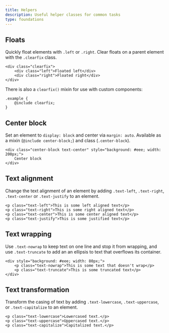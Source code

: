 ```yaml
---
title: Helpers
description: Useful helper classes for common tasks
type: foundations
---
```


## Floats

Quickly float elements with `.left` or `.right`. Clear floats on a parent element with the `.clearfix` class.

```
<div class="clearfix">
    <div class="left">Floated left</div>
    <div class="right">Floated right</div>
</div>
```

There is also a `clearfix()` mixin for use with custom components:

```
.example {
    @include clearfix;
}
```

## Center block

Set an element to `display: block` and center via `margin: auto`. Available as a mixin (`@include center-block;`) and class (`.center-block`).

```
<div class="center-block text-center" style="background: #eee; width: 200px;">
    Center block
</div>
```

## Text alignment

Change the text alignment of an element by adding `.text-left`, `.text-right`, `.text-center` or `.text-justify` to an element.

```
<p class="text-left">This is some left aligned text</p>
<p class="text-right">This is some right aligned text</p>
<p class="text-center">This is some center aligned text</p>
<p class="text-justify">This is some justified text</p>
```

## Text wrapping

Use `.text-nowrap` to keep text on one line and stop it from wrapping, and use `.text-truncate` to add an an ellipsis to text that overflows its container.

```
<div style="background: #eee; width: 80px;">
    <p class="text-nowrap">This is some text that doesn't wrap</p>
    <p class="text-truncate">This is some truncated text</p>
</div>
```

## Text transformation

Transform the casing of text by adding `.text-lowercase`, `.text-uppercase`, or `.text-capitalize` to an element.

```
<p class="text-lowercase">Lowercased text.</p>
<p class="text-uppercase">Uppercased text.</p>
<p class="text-capitalize">Capitalized text.</p>
```

